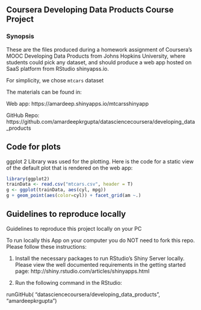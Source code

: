## Coursera Developing Data Products Course Project

### Synopsis

These are the files produced during a homework assignment of Coursera's MOOC Developing Data Products from Johns Hopkins University, where students could pick any dataset, and should produce a web app hosted on SaaS platform from RStudio shinyapss.io.

For simplicity, we chose `mtcars` dataset

The materials can be found in:

Web app: https://amardeep.shinyapps.io/mtcarsshinyapp

GitHub Repo: https://github.com/amardeepkrgupta/datasciencecoursera/developing_data_products

## Code for plots

ggplot 2 Library was used for the plotting. Here is the code for a static view of the default plot that is rendered on the web app:
```r
library(ggplot2)
trainData <- read.csv("mtcars.csv", header = T)
g <- ggplot(trainData, aes(cyl, mpg))
g + geom_point(aes(color=cyl)) + facet_grid(am ~.)
```

 

## Guidelines to reproduce locally

Guidelines to reproduce this project locally on your PC

To run locally this App on your computer you do NOT need to fork this repo. Please follow these instructions:

1. Install the necessary packages to run RStudio's Shiny Server locally. Please view the well documented requirements in the getting started page: http://shiny.rstudio.com/articles/shinyapps.html

2. Run the following command in the RStudio:

 runGitHub( "datasciencecoursera/developing_data_products", "amardeepkrgupta")


